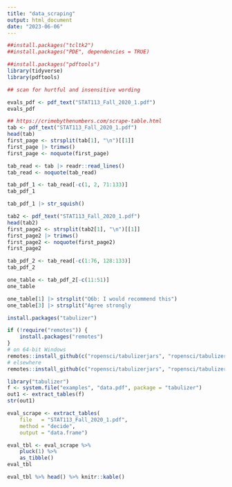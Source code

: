 ```yaml
---
title: "data_scraping"
output: html_document
date: "2023-06-06"
---
```


```r
##install.packages("tcltk2")
##install.packages("PDE", dependencies = TRUE)

##install.packages("pdftools")
library(tidyverse)
library(pdftools)

## scan for hurtful and insensitive wording

evals_pdf <- pdf_text("STAT113_Fall_2020_1.pdf") 
evals_pdf 

## https://crimebythenumbers.com/scrape-table.html
tab <- pdf_text("STAT113_Fall_2020_1.pdf")
head(tab)
first_page <- strsplit(tab[1], "\n")[[1]]
first_page |> trimws()
first_page <- noquote(first_page)

tab_read <- tab |> readr::read_lines()
tab_read <- noquote(tab_read)

tab_pdf_1 <- tab_read[-c(1, 2, 71:133)]
tab_pdf_1

tab_pdf_1 |> str_squish()

tab2 <- pdf_text("STAT113_Fall_2020_1.pdf")
head(tab2)
first_page2 <- strsplit(tab2[1], "\n")[[1]]
first_page2 |> trimws()
first_page2 <- noquote(first_page2)
first_page2

tab_pdf_2 <- tab_read[-c(1:76, 128:133)]
tab_pdf_2

one_table <- tab_pdf_2[-c(11:51)]
one_table

one_table[1] |> strsplit("Q6b: I would recommend this")
one_table[3] |> strsplit("Agree strongly                               9      50%        38%")
```

```r
install.packages("tabulizer")

if (!require("remotes")) {
    install.packages("remotes")
}
# on 64-bit Windows
remotes::install_github(c("ropensci/tabulizerjars", "ropensci/tabulizer"), INSTALL_opts = "--no-multiarch")
# elsewhere
remotes::install_github(c("ropensci/tabulizerjars", "ropensci/tabulizer"))

library("tabulizer")
f <- system.file("examples", "data.pdf", package = "tabulizer")
out1 <- extract_tables(f)
str(out1)

eval_scrape <- extract_tables(
    file   = "STAT113_Fall_2020_1.pdf", 
    method = "decide", 
    output = "data.frame")

eval_tbl <- eval_scrape %>% 
    pluck(1) %>% 
    as_tibble()
eval_tbl

eval_tbl %>% head() %>% knitr::kable()
```

